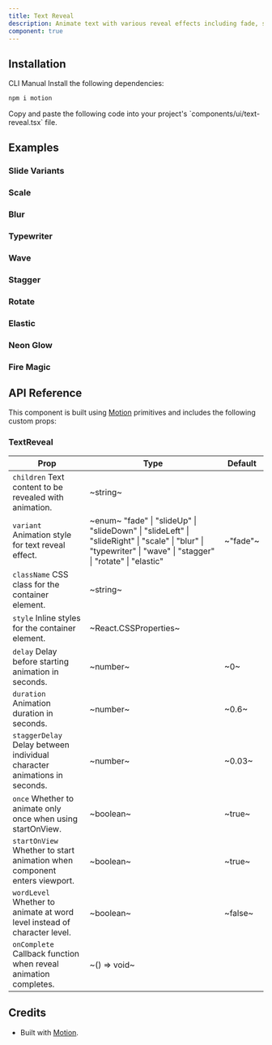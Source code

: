 ```yaml
---
title: Text Reveal
description: Animate text with various reveal effects including fade, slide, scale, blur, typewriter, wave, stagger, rotate, and elastic animations.
component: true
---
```


<ExamplePreview path="text-reveal/default" />

## Installation

<Tabs defaultValue="cli">

<TabsList>
  <TabsTrigger value="cli">CLI</TabsTrigger>
  <TabsTrigger value="manual">Manual</TabsTrigger>
</TabsList>

<TabsContent value="cli">
  <CliCommands name="text-reveal" />
</TabsContent>

<TabsContent value="manual">    
<Steps>

<Step>
Install the following dependencies:

```bash
npm i motion
```

</Step>

<Step>
Copy and paste the following code into your project's `components/ui/text-reveal.tsx` file.

<ComponentPreview name="text-reveal" />

</Step>

</Steps>

</TabsContent>

</Tabs>

## Examples

### Slide Variants

<ExamplePreview path="text-reveal/slide-variants" />

### Scale

<ExamplePreview path="text-reveal/scale" />

### Blur

<ExamplePreview path="text-reveal/blur" />

### Typewriter

<ExamplePreview path="text-reveal/typewriter" />

### Wave

<ExamplePreview path="text-reveal/wave" />

### Stagger

<ExamplePreview path="text-reveal/stagger" />

### Rotate

<ExamplePreview path="text-reveal/rotate" />

### Elastic

<ExamplePreview path="text-reveal/elastic" />

### Neon Glow

<ExamplePreview path="text-reveal/neon-glow" />

### Fire Magic

<ExamplePreview path="text-reveal/fire" />

## API Reference

This component is built using [Motion](https://motion.dev/) primitives and includes the following custom props:

### TextReveal

| **Prop**                                                                                            | **Type**                                                                                                                                                                                   | **Default** |
| --------------------------------------------------------------------------------------------------- | ------------------------------------------------------------------------------------------------------------------------------------------------------------------------------------------ | ----------- |
| `children` <PopoverInfo>Text content to be revealed with animation.</PopoverInfo>                   | ~string~                                                                                                                                                                                   | <Na/>       |
| `variant` <PopoverInfo>Animation style for text reveal effect.</PopoverInfo>                        | ~enum~ <PopoverInfo> "fade" \| "slideUp" \| "slideDown" \| "slideLeft" \| "slideRight" \| "scale" \| "blur" \| "typewriter" \| "wave" \| "stagger" \| "rotate" \| "elastic" </PopoverInfo> | ~"fade"~    |
| `className` <PopoverInfo>CSS class for the container element.</PopoverInfo>                         | ~string~                                                                                                                                                                                   | <Na/>       |
| `style` <PopoverInfo>Inline styles for the container element.</PopoverInfo>                         | ~React.CSSProperties~                                                                                                                                                                      | <Na/>       |
| `delay` <PopoverInfo>Delay before starting animation in seconds.</PopoverInfo>                      | ~number~                                                                                                                                                                                   | ~0~         |
| `duration` <PopoverInfo>Animation duration in seconds.</PopoverInfo>                                | ~number~                                                                                                                                                                                   | ~0.6~       |
| `staggerDelay` <PopoverInfo>Delay between individual character animations in seconds.</PopoverInfo> | ~number~                                                                                                                                                                                   | ~0.03~      |
| `once` <PopoverInfo>Whether to animate only once when using startOnView.</PopoverInfo>              | ~boolean~                                                                                                                                                                                  | ~true~      |
| `startOnView` <PopoverInfo>Whether to start animation when component enters viewport.</PopoverInfo> | ~boolean~                                                                                                                                                                                  | ~true~      |
| `wordLevel` <PopoverInfo>Whether to animate at word level instead of character level.</PopoverInfo> | ~boolean~                                                                                                                                                                                  | ~false~     |
| `onComplete` <PopoverInfo>Callback function when reveal animation completes.</PopoverInfo>          | ~() => void~                                                                                                                                                                               | <Na/>       |

## Credits

- Built with [Motion](https://motion.dev/).